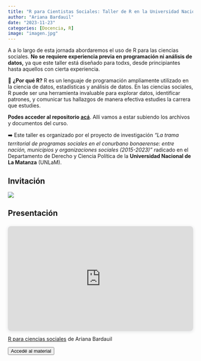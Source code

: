 ```yaml
---
title: "R para Cientistas Sociales: Taller de R en la Universidad Nacional de La Matanza"
author: "Ariana Bardauil"
date: "2023-11-23"
categories: [Docencia, R]
image: "imagen.jpg"
---
```


A a lo largo de esta jornada abordaremos el uso de R para las ciencias sociales. **No se requiere experiencia previa en programación ni análisis de datos,** ya que este taller está diseñado para todxs, desde principiantes hasta aquellos con cierta experiencia.

🤔 **¿Por qué R?** R es un lenguaje de programación ampliamente utilizado en la ciencia de datos, estadísticas y análisis de datos. En las ciencias sociales, R puede ser una herramienta invaluable para explorar datos, identificar patrones, y comunicar tus hallazgos de manera efectiva estudies la carrera que estudies.

**Podes acceder al repositorio [acá](https://github.com/ariibard/R-para-Ciencias-Sociales)**. Allí vamos a estar subiendo los archivos y documentos del curso.

➡️ Este taller es organizado por el proyecto de investigación *"La trama territorial de programas sociales en el conurbano bonaerense: entre nación, municipios y organizaciones sociales (2015-2023)" r*adicado en el Departamento de Derecho y Ciencia Política de la **Universidad Nacional de La Matanza** (UNLaM).

## Invitación

![](flyer.jpeg)

## Presentación

::: {style="position: relative; width: 100%; height: 0; padding-top: 56.2500%;
 padding-bottom: 0; box-shadow: 0 2px 8px 0 rgba(63,69,81,0.16); margin-top: 1.6em; margin-bottom: 0.9em; overflow: hidden;
 border-radius: 8px; will-change: transform;"}
<iframe loading="lazy" style="position: absolute; width: 100%; height: 100%; top: 0; left: 0; border: none; padding: 0;margin: 0;"
    src="https:&#x2F;&#x2F;www.canva.com&#x2F;design&#x2F;DAFyTvpIkSM&#x2F;view?embed" allowfullscreen="allowfullscreen" allow="fullscreen"> </iframe>
:::

<a href="https:&#x2F;&#x2F;www.canva.com&#x2F;design&#x2F;DAFyTvpIkSM&#x2F;view?utm_content=DAFyTvpIkSM&amp;utm_campaign=designshare&amp;utm_medium=embeds&amp;utm_source=link" target="_blank" rel="noopener">R para ciencias sociales</a> de Ariana Bardauil

<a href="https://rpubs.com/arianabard/taller-r-para-cientistas-sociales"> <button type="button" class="btn btn-primary float-end btn-sm">Accedé al material</button></a>

<br>
